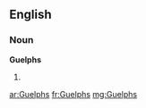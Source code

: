 ==English==

===Noun===
'''Guelphs'''

# {{plural of|[[Guelph]]}}

[[ar:Guelphs]]
[[fr:Guelphs]]
[[mg:Guelphs]]